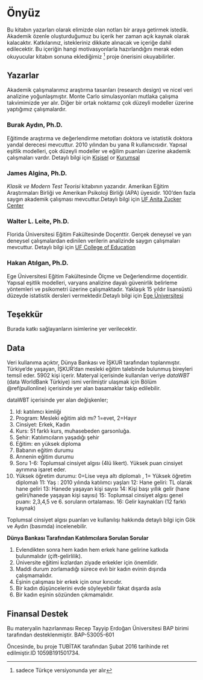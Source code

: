 

# Önyüz
Bu kitabın yazarları olarak elimizde olan notları bir araya getirmek istedik. Akademik özenle oluşturduğumuz bu içerik her zaman açık kaynak olarak kalacaktır. Katkılarınız, istekleriniz  dikkate alınacak ve içeriğe dahil edilecektir. Bu içeriğin hangi motivasyonlarla hazırlandığını merak eden okuyucular kitabın sonuna eklediğimiz ^[sadece Türkçe versiyonunda yer alır] proje önerisini okuyabilirler.

## Yazarlar
Akademik çalışmalarımız araştırma tasarıları (research design) ve nicel veri analizine yoğunlaşmıştır. Monte Carlo simulasyonları mutlaka çalışma takvimimizde yer alır. Diğer bir ortak noktamız çok düzeyli modeller üzerine yaptığımız çalışmalardır. 


### Burak Aydın, Ph.D.

Eğitimde araştırma ve değerlendirme metotları doktora ve istatistik doktora yandal derecesi mevcuttur. 2010 yılından bu yana R kullanıcısıdır. Yapısal eşitlik modelleri, çok düzeyli modeller ve eğilim puanları üzerine akademik çalışmaları vardır. Detaylı bilgi için  <a href="http://www.aydinburak.net" target="_blank">Kişisel</a> or <a href="http://aves.erdogan.edu.tr/burak.aydin/" target="_blank">Kurumsal</a>


### James Algina, Ph.D.

_Klasik ve Modern Test Teorisi_ kitabının yazarıdır. Amerikan Eğitim Araştırmaları Birliği ve Amerikan Psikoloji Birliği (APA) üyesidir. 100'den fazla saygın akademik çalışması mevcuttur.Detaylı bilgi için <a href="https://ceecs.education.ufl.edu/james-algina/" target="_blank">UF Anita Zucker Center</a>


### Walter L. Leite, Ph.D.

Florida Üniversitesi Eğitim Fakültesinde Doçenttir. Gerçek deneysel ve yarı deneysel çalışmalardan edinilen verilerin analizinde saygın çalışmaları mevcuttur. Detaylı bilgi için <a href="https://education.ufl.edu/leite/" target="_blank">UF College of Education</a>

### Hakan Atılgan, Ph.D.

Ege Üniversitesi Eğitim Fakültesinde Ölçme ve Değerlendirme doçentidir. Yapısal eşitlik modelleri, varyans analizine dayalı güvenirlik belirleme yöntemleri ve psikometri üzerine çalışmaktadır. Yaklaşık 15 yıldır lisansüstü düzeyde istatistik dersleri vermektedir.Detaylı bilgi için <a href="http://akademik.ege.edu.tr/?q=tr/bilgiler&id=2229" target="_blank">Ege Üniversitesi</a>

## Teşekkür {#tesekkur}

Burada katkı sağlayanların isimlerine yer verilecektir.

## Data {#dataWBT}

Veri kullanıma açıktır, Dünya Bankası ve İŞKUR tarafından toplanmıştır. Türkiye'de yaşayan, İŞKUR'dan mesleki eğitim talebinde bulunmuş bireyleri temsil eder. 5902 kişi içerir. Materyal içerisinde kullanılan veriye _dataWBT_ (data WorldBank Türkiye) ismi verilmiştir ulaşmak için Bölüm \@ref(pullonline) içerisinde yer alan basamaklar takip edilebilir.

dataWBT içerisinde yer alan değişkenler;

1. Id: katılımcı kimliği
2. Program: Mesleki eğitim aldı mı? 1=evet, 2=Hayır
3. Cinsiyet: Erkek, Kadın
4. Kurs: 51 farklı kurs, muhasebeden garsonluğa.
5. Şehir: Katılımcıların yaşadığı şehir
6. Eğitim: en yüksek diploma
7. Babanın eğitim durumu
8. Annenin eğitim durumu
9. Soru 1-6: Toplumsal cinsiyet algısı (4lü likert). Yüksek puan cinsiyet ayrımına işaret eder.
10. Yüksek öğretim durumu: 0=Lise veya altı diplomalı , 1= Yüksek öğretim diplomalı
11: Yaş : 2010 yılında katılımcı yaşları
12: Hane geliri: TL olarak hane geliri
13: Hanede yaşayan kişi sayısı
14: Kişi başı yıllık gelir (hane geliri/hanede yaşayan kişi sayısı)
15: Toplumsal cinsiyet algısı genel puanı: 2,3,4,5 ve 6. soruların ortalaması.
16: Gelir kaynakları (12 farklı kaynak)


Toplumsal cinsiyet algısı puanları ve kullanılışı hakkında detaylı bilgi için Gök ve Aydın (basımda) incelenebilir.

__Dünya Bankası Tarafından Katılımcılara Sorulan Sorular__

1. Evlendikten sonra hem kadın hem erkek hane gelirine katkıda bulunmalıdır (çift-gelirlilik). 
2. Üniversite eğitimi kızlardan ziyade erkekler için önemlidir.
3. Maddi durum zorlamadığı sürece evlı bir kadın evinin dışında çalışmamalıdır.
4. Eşinin çalışması bir erkek için onur kırıcıdır.
5. Bir kadın düşüncelerini evde söyleyebilir fakat dışarda asla
6. Bir kadın eşinin sözünden çıkmamalıdır.


## Finansal Destek

Bu materyalin hazırlanması Recep Tayyip Erdoğan Üniversitesi BAP birimi tarafından desteklenmiştir. BAP-53005-601

Öncesinde, bu proje TUBİTAK tarafından Şubat 2016 tarihinde ret edilmiştir.ID 1059B191501734. 
